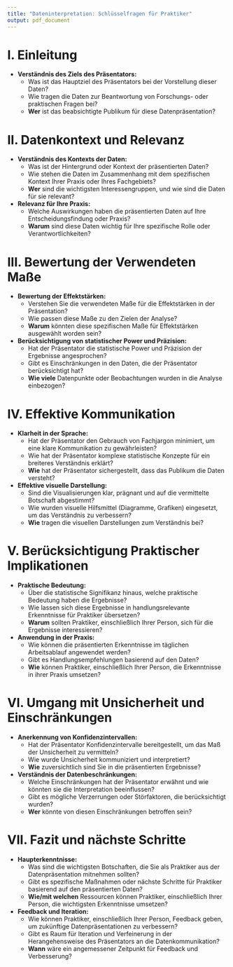 ```yaml
---
title: "Dateninterpretation: Schlüsselfragen für Praktiker"
output: pdf_document
---
```


# I. Einleitung

- **Verständnis des Ziels des Präsentators:**
  - Was ist das Hauptziel des Präsentators bei der Vorstellung dieser Daten?
  - Wie tragen die Daten zur Beantwortung von Forschungs- oder praktischen Fragen bei?
  - **Wer** ist das beabsichtigte Publikum für diese Datenpräsentation?

# II. Datenkontext und Relevanz

- **Verständnis des Kontexts der Daten:**
  - Was ist der Hintergrund oder Kontext der präsentierten Daten?
  - Wie stehen die Daten im Zusammenhang mit dem spezifischen Kontext Ihrer Praxis oder Ihres Fachgebiets?
  - **Wer** sind die wichtigsten Interessengruppen, und wie sind die Daten für sie relevant?

- **Relevanz für Ihre Praxis:**
  - Welche Auswirkungen haben die präsentierten Daten auf Ihre Entscheidungsfindung oder Praxis?
  - **Warum** sind diese Daten wichtig für Ihre spezifische Rolle oder Verantwortlichkeiten?

# III. Bewertung der Verwendeten Maße

- **Bewertung der Effektstärken:**
  - Verstehen Sie die verwendeten Maße für die Effektstärken in der Präsentation?
  - Wie passen diese Maße zu den Zielen der Analyse?
  - **Warum** könnten diese spezifischen Maße für Effektstärken ausgewählt worden sein?

- **Berücksichtigung von statistischer Power und Präzision:**
  - Hat der Präsentator die statistische Power und Präzision der Ergebnisse angesprochen?
  - Gibt es Einschränkungen in den Daten, die der Präsentator berücksichtigt hat?
  - **Wie viele** Datenpunkte oder Beobachtungen wurden in die Analyse einbezogen?

# IV. Effektive Kommunikation

- **Klarheit in der Sprache:**
  - Hat der Präsentator den Gebrauch von Fachjargon minimiert, um eine klare Kommunikation zu gewährleisten?
  - Wie hat der Präsentator komplexe statistische Konzepte für ein breiteres Verständnis erklärt?
  - **Wie** hat der Präsentator sichergestellt, dass das Publikum die Daten versteht?

- **Effektive visuelle Darstellung:**
  - Sind die Visualisierungen klar, prägnant und auf die vermittelte Botschaft abgestimmt?
  - Wie wurden visuelle Hilfsmittel (Diagramme, Grafiken) eingesetzt, um das Verständnis zu verbessern?
  - **Wie** tragen die visuellen Darstellungen zum Verständnis bei?

# V. Berücksichtigung Praktischer Implikationen

- **Praktische Bedeutung:**
  - Über die statistische Signifikanz hinaus, welche praktische Bedeutung haben die Ergebnisse?
  - Wie lassen sich diese Ergebnisse in handlungsrelevante Erkenntnisse für Praktiker übersetzen?
  - **Warum** sollten Praktiker, einschließlich Ihrer Person, sich für die Ergebnisse interessieren?

- **Anwendung in der Praxis:**
  - Wie können die präsentierten Erkenntnisse im täglichen Arbeitsablauf angewendet werden?
  - Gibt es Handlungsempfehlungen basierend auf den Daten?
  - **Wie** können Praktiker, einschließlich Ihrer Person, die Erkenntnisse in ihrer Praxis umsetzen?

# VI. Umgang mit Unsicherheit und Einschränkungen

- **Anerkennung von Konfidenzintervallen:**
  - Hat der Präsentator Konfidenzintervalle bereitgestellt, um das Maß der Unsicherheit zu vermitteln?
  - Wie wurde Unsicherheit kommuniziert und interpretiert?
  - **Wie** zuversichtlich sind Sie in die präsentierten Ergebnisse?

- **Verständnis der Datenbeschränkungen:**
  - Welche Einschränkungen hat der Präsentator erwähnt und wie könnten sie die Interpretation beeinflussen?
  - Gibt es mögliche Verzerrungen oder Störfaktoren, die berücksichtigt wurden?
  - **Wer** könnte von diesen Einschränkungen betroffen sein?

# VII. Fazit und nächste Schritte

- **Haupterkenntnisse:**
  - Was sind die wichtigsten Botschaften, die Sie als Praktiker aus der Datenpräsentation mitnehmen sollten?
  - Gibt es spezifische Maßnahmen oder nächste Schritte für Praktiker basierend auf den präsentierten Daten?
  - **Wie/mit welchen** Ressourcen können Praktiker, einschließlich Ihrer Person, die wichtigsten Erkenntnisse umsetzen?

- **Feedback und Iteration:**
  - Wie können Praktiker, einschließlich Ihrer Person, Feedback geben, um zukünftige Datenpräsentationen zu verbessern?
  - Gibt es Raum für Iteration und Verfeinerung in der Herangehensweise des Präsentators an die Datenkommunikation?
  - **Wann** wäre ein angemessener Zeitpunkt für Feedback und Verbesserung?


